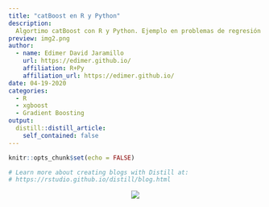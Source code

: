 ```yaml
---
title: "catBoost en R y Python"
description: 
  Algortimo catBoost con R y Python. Ejemplo en problemas de regresión y clasificación.
preview: img2.png  
author:
  - name: Edimer David Jaramillo
    url: https://edimer.github.io/
    affiliation: R+Py
    affiliation_url: https://edimer.github.io/
date: 04-19-2020
categories:
  - R
  - xgboost
  - Gradient Boosting
output:
  distill::distill_article:
    self_contained: false
---
```


```r
knitr::opts_chunk$set(echo = FALSE)

# Learn more about creating blogs with Distill at:
# https://rstudio.github.io/distill/blog.html

```


<center>
<img src="coming.gif"/>
</center>
